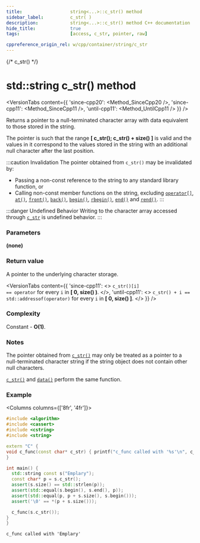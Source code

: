 ```yaml
---
title:					string<...>::c_str() method
sidebar_label:			c_str( )
description:			string<...>::c_str() method C++ documentation
hide_title:				true
tags:					[access, c_str, pointer, raw]

cppreference_origin_rel: w/cpp/container/string/c_str
---
```



{/* c_str() */}


# std::string c_str() method

<VersionTabs content={{
	'since-cpp20': <Method_SinceCpp20 />,
	'since-cpp11': <Method_SinceCpp11 />,
	'until-cpp11': <Method_UntilCpp11 />
}} />

Returns a pointer to a null-terminated character array with data equivalent to those stored in the string.

The pointer is such that the range **[ c_str(); c_str() + size() ]** is valid and the values in it correspond to the values stored in the string with an additional null character after the last position.


:::caution Invalidation
The pointer obtained from `c_str()` may be invalidated by:

 - Passing a non-const reference to the string to any standard library function, or
 - Calling non-const member functions on the string, <Since v='cpp11'>excluding <a href="operator_subscript"><code>operator[]</code></a>, <a href="at"><code>at()</code></a>, <a href="front"><code>front()</code></a>, <a href="back"><code>back()</code></a>, <a href="begin"><code>begin()</code></a>, <a href="rbegin"><code>rbegin()</code></a>, <a href="end"><code>end()</code></a> and <a href="rend"><code>rend()</code></a></Since>.
:::

:::danger Undefined Behavior
Writing to the character array accessed through [`c_str`](#) is <Tooltip title={Term_UndefinedBehaviour}> undefined behavior</Tooltip>.
:::

### Parameters

**(none)**

### Return value

A pointer to the underlying character storage.

<VersionTabs content={{
	'since-cpp11': <>
		<code>c_str()[i] == operator[](i)</code> for every <code>i</code> in <b>[ 0, size() )</b>.
	</>,
	'until-cpp11': <>
		<code>c_str() + i == std::addressof(operator[](i))</code> for every <code>i</code> in <b>[ 0, size() ]</b>.
	</>
}} />

### Complexity

Constant - **O(1)**.

### Notes

The pointer obtained from [`c_str()`](#) may only be treated as a pointer to a null-terminated character string if the string object does not contain other null characters.

<Since v='cpp11'><a href="c_str"><code>c_str()</code></a> and <a href="data"><code>data()</code></a> perform the same function.</Since>

### Example

<Columns columns={['8fr', '4fr']}>
<div>

```cpp title='Main.cpp' showLineNumbers
#include <algorithm>
#include <cassert>
#include <cstring>
#include <string>

extern "C" {
void c_func(const char* c_str) { printf("c_func called with '%s'\n", c_str); }
}

int main() {
  std::string const s("Emplary");
  const char* p = s.c_str();
  assert(s.size() == std::strlen(p));
  assert(std::equal(s.begin(), s.end(), p));
  assert(std::equal(p, p + s.size(), s.begin()));
  assert('\0' == *(p + s.size()));

  c_func(s.c_str());
}
}
```

</div>
<div>

```plaintext title="Output"
c_func called with 'Emplary'
```

</div>
</Columns>
